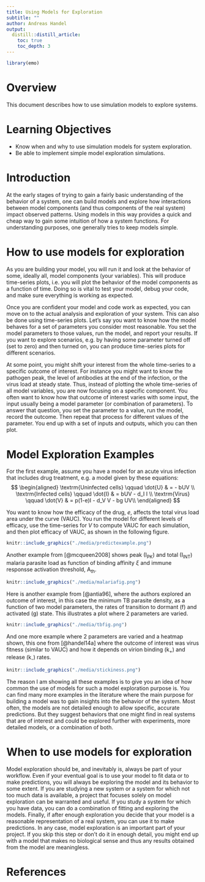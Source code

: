 ```yaml
---
title: Using Models for Exploration
subtitle: ""
author: Andreas Handel
output:
  distill::distill_article:
    toc: true
    toc_depth: 3
---
```


```r
library(emo)
```


# Overview
This document describes how to use simulation models to explore systems.

# Learning Objectives
* Know when and why to use simulation models for system exploration.
* Be able to implement simple model exploration simulations.



# Introduction 
At the early stages of trying to gain a fairly basic understanding of the behavior of a system, one can build models and explore how interactions between model components (and thus components of the real system) impact observed patterns. Using models in this way provides a quick and cheap way to gain some intuition of how a system functions. For understanding purposes, one generally tries to keep models simple.



# How to use models for exploration
As you are building your model, you will run it and look at the behavior of some, ideally all, model components (your variables). This will produce time-series plots, i.e. you will plot the behavior of the model components as a function of time. Doing so is vital to test your model, debug your code, and make sure everything is working as expected. 

Once you are confident your model and code work as expected, you can move on to the actual analysis and exploration of your system. This can also be done using time-series plots. Let's say you want to know how the model behaves for a set of parameters you consider most reasonable. You set the model parameters to those values, run the model, and report your results. If you want to explore scenarios, e.g. by having some parameter turned off (set to zero) and then turned on, you can produce time-series plots for different scenarios.

At some point, you might shift your interest from the whole time-series to a specific outcome of interest. For instance you might want to know the pathogen peak, the level of antibodies at the end of the infection, or the virus load at steady state. Thus, instead of plotting the whole time-series of all model variables, you are now focusing on a specific component. You often want to know how that outcome of interest varies with some input, the input usually being a model parameter (or combination of parameters). To answer that question, you set the parameter to a value, run the model, record the outcome. Then repeat that process for different values of the parameter. You end up with a set of inputs and outputs, which you can then plot. 


# Model Exploration Examples

For the first example, assume you have a model for an acute virus infection that includes drug treatment, e.g. a model given by these equations: 
$$
\begin{aligned}
\textrm{Uninfected cells} \qquad \dot{U} & = - bUV \\
\textrm{Infected cells} \qquad \dot{I} & =  bUV - d_I I \\     
\textrm{Virus} \qquad  \dot{V} & =  p(1-e)I - d_V V -  bg UV\\ 
\end{aligned}
$$


You want to know how the efficacy of the drug, $e$, affects the total virus load area under the curve (VAUC). You run the model for different levels of efficacy, use the time-series for $V$ to compute VAUC for each simulation, and then plot efficacy of VAUC, as shown in the following figure. 


```r
knitr::include_graphics("./media/predictexample.png")
```


Another example from [@mcqueen2008] shows peak (I~PK~) and total (I~INT~) malaria parasite load as function of binding affinity $\xi$ and immune responsse activation threshold, A~th~. 


```r
knitr::include_graphics("./media/malariafig.png")
```


Here is another example from [@antia96], where the authors explored an outcome of interest, in this case the minimum TB parasite density, as a function of two model parameters, the rates of transition to dormant (f) and activated (g) state. This illustrates a plot where 2 parameters are varied.

```r
knitr::include_graphics("./media/tbfig.png")
```


And one more example where 2 parameters are varied and a heatmap shown, this one from [@handel14a] where the outcome of interest was virus fitness (similar to VAUC) and how it depends on virion binding (k~+~) and release (k~-~) rates. 

```r
knitr::include_graphics("./media/stickiness.png")
```


The reason I am showing all these examples is to give you an idea of how common the use of models for such a model exploration purpose is. You can find many more examples in the literature where the main purpose for building a model was to gain insights into the behavior of the system. Most often, the models are not detailed enough to allow specific, accurate predictions. But they suggest behaviors that one might find in real systems that are of interest and could be explored further with experiments, more detailed models, or a combination of both.


# When to use models for exploration

Model exploration should be, and inevitably is, always be part of your workflow. Even if your eventual goal is to use your model to fit data or to make predictions, you will always be exploring the model and its behavior to some extent. If you are studying a new system or a system for which not too much data is available, a project that focuses solely on model exploration can be warranted and useful. If you study a system for which you have data, you can do a combination of fitting and exploring the models. Finally, if after enough exploration you decide that your model is a reasonable representation of a real system, you can use it to make predictions. In any case, model exploration is an important part of your project. If you skip this step or don't do it in enough detail, you might end up with a model that makes no biological sense and thus any results obtained from the model are meaningless. 


# References


